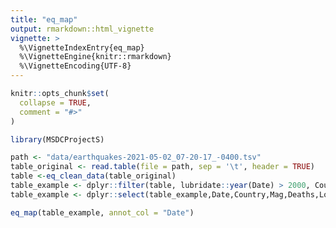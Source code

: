 ---
title: "eq_map"
output: rmarkdown::html_vignette
vignette: >
  %\VignetteIndexEntry{eq_map}
  %\VignetteEngine{knitr::rmarkdown}
  %\VignetteEncoding{UTF-8}
---

```{r, include = FALSE}
knitr::opts_chunk$set(
  collapse = TRUE,
  comment = "#>"
)
```

```{r setup}
library(MSDCProjectS)
```

```{r}
path <- "data/earthquakes-2021-05-02_07-20-17_-0400.tsv"
table_original <- read.table(file = path, sep = '\t', header = TRUE)
table <-eq_clean_data(table_original)
table_example <- dplyr::filter(table, lubridate::year(Date) > 2000, Country %in% c("CHINA","JAPAN"))
table_example <- dplyr::select(table_example,Date,Country,Mag,Deaths,Location.Name, Longitude, Latitude)
```


```{r}
eq_map(table_example, annot_col = "Date")
```
